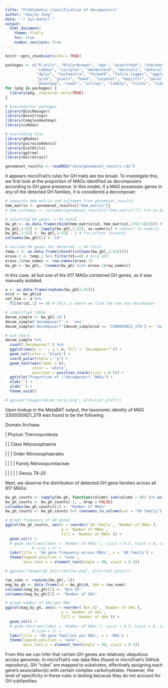 ```yaml
---
title: "Problematic classification of decomposers"
author: "Seojin Jung"
date: "`r Sys.Date()`"
output:
  html_document:
    theme: flatly
    toc: true
    number_sections: true
---
```


```r
knitr::opts_chunk$set(echo = TRUE)
```

```r
packages <- c("R.utils", "RColorBrewer", "ape", "assertthat", "checkmate",
              "coRdon", "corrplot", "dendextend", "devtools", "doParallel", 
              "dplyr", "factoextra", "formatR", "futile.logger", "ggplot2", 
              "grid", "gtools", "kmed", "lazyeval", "magrittr", "parallel", 
              "pheatmap", "readr", "stringr", "tibble", "tictoc", "tidyr", "vegan")
for (pkg in packages) {
  library(pkg, character.only=TRUE)
}

# bioconductor packages
library(BiocManager)
library(Biostrings)
library(ComplexHeatmap)
library(coRdon)

# everything else
library(gRodon)
library(pairwiseAdonis)
library(EcolUtils)
library(ggtree)
library(microtrait)
```

```r
genomeset_results <- readRDS("data/genomeset_results.rds")
```

It appears microTrait's rules for GH traits are too broad. To investigate this, we first look at the proportion of MAGs identified as decomposers according to GH gene presence. In this model, if a MAG possesses genes in *any* of the detected GH families, it is considered a decomposer.

```r
# separate hmm_matrix and colnames from genomeset_results 
hmm_matrix <- genomeset_results[["hmm_matrix"]]
# hmm_colnames <- colnames(genomeset_results[["hmm_matrix"]]) %>% as.data.frame()

# selecting GH genes -> 41 total
bw_gh <- as.data.frame(cbind(hmm_matrix$id, hmm_matrix[,1792:1832])) # gh genes: "GH#"
bw_gh[,2:42] <- lapply(bw_gh[,2:42], as.numeric) # convert to numeric
bw_gh[,2:42] <- bw_gh[,2:42] - 1 # fix offset (binary)
colnames(bw_gh)[1] = "id"

# exclude GH genes not detected -> 40 total
temp.1 <- as.data.frame(cbind((colSums(bw_gh[,2:42]))))
erase.1 <- temp.1 %>% filter(V1==0) # only GH7
erase.1$row_names <- row.names(erase.1)
bw_gh <- bw_gh[, !(names(bw_gh) %in% erase.1$row_names)]
```

In this case, all but one of the 817 MAGs contained GH genes, so it was manually isolated.

```r
a <- as.data.frame(rowSums(bw_gh[2:41]))
a$id <- bw_gh$id
not_him <- a %>%
  filter(a[,1] == 0) # this is where we find the one non-decomposer

# simplified table
decom_simple <- bw_gh['id'] 
decom_simple$'decomposer?' <- 'yes'
decom_simple$'decomposer?'[decom_simple$id == '3300050821_379'] <- 'no'

# pie chart
decom_simple %>%
  count(`decomposer?`) %>%
  ggplot(aes(x = '', y = n, fill = `decomposer?`)) +
  geom_col(color = 'black') +
  coord_polar(theta = "y") +
  geom_text(aes(label = n),
            color = 'white',
            position = position_stack(vjust = 0.5)) +
  ggtitle("Proportion of \"decomposer\" MAGs") +
  xlab('') + 
  ylab('') +
  theme_void()

# ggsave("images/decom_ratio.png", plot=last_plot())
```

Upon lookup in the MetaBAT output, the taxonomic identity of MAG 3300050821_379 was found to be the following:

Domain Archaea

\| Phylum Thermoproteota

\| \| Class Nitrososphaeria

\| \| \| Order Nitrososphaerales

\| \| \| \| Family Nitrosopumilaceae

\| \| \| \| \| Genus *TA-20*

Next, we observe the distribution of detected GH gene families across all 817 MAGs:

```r
bw_gh_counts <- sapply(bw_gh, function(column) sum(column > 0)) %>% as.data.frame()
bw_gh_counts <- bw_gh_counts[-1, , drop = FALSE]
colnames(bw_gh_counts)[1] <- "Number of MAGs"
bw_gh_counts <- bw_gh_counts %>% rownames_to_column(var = "GH family")

# graph frequency of GH genes
ggplot(bw_gh_counts, aes(x = reorder(`GH family`, `Number of MAGs`), 
                         y = `Number of MAGs`,
                         fill = `Number of MAGs`)) +
  geom_col() +
  # geom_text(aes(label = `Number of MAGs`), vjust = 0.5, hjust = 0, colour = "black",
            # size = 2) +
  labs(title = 'GH gene frequency across MAGs', x = 'GH family') +
  theme(legend.position = 'none', 
        axis.text.x = element_text(angle = 90, vjust = 0.5))

# ggsave("images/gh_distribution.png", plot=last_plot())
```
```r
row_sums <- rowSums(bw_gh[,-1])
mag_by_gh <- data.frame(id = bw_gh$id, GHs = row_sums)
colnames(mag_by_gh)[1] <- "Bin ID"
colnames(mag_by_gh)[2] <- "Number of GHs"

# graph number of GHs per MAG
ggplot(mag_by_gh, aes(x = reorder(`Bin ID`, `Number of GHs`), 
                         y = `Number of GHs`,
                         fill = `Number of GHs`)) +
  geom_col() +
  # geom_text(aes(label = `Number of MAGs`), vjust = 0.5, hjust = 0, colour = "black",
            # size = 2) +
  labs(title = 'GH gene families per MAG', x = 'MAG') +
  theme(legend.position = 'none', 
        axis.text.x = element_text(angle = 90, vjust = 0.5))
```

From this we can infer that certain GH genes are relatively ubiquitous across genomes. In microTrait's raw data files (found in microTrait's GitHub repository), GH "rules" are mapped to substrates, effectively assigning each gene's association(s) with certain complex carbohydrates. However, the level of specificity in these rules is lacking because they do not account for GH subfamilies.